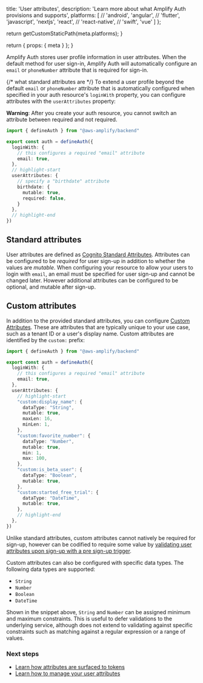 
  title: 'User attributes',
  description: 'Learn more about what Amplify Auth provisions and supports',
  platforms: [
    // 'android',
    'angular',
    // 'flutter',
    'javascript',
    'nextjs',
    'react',
    // 'react-native',
    // 'swift',
    'vue'
  ]
};

  return getCustomStaticPath(meta.platforms);
}

  return {
    props: {
      meta
    }
  };
}

Amplify Auth stores user profile information in user attributes. When the default method for user sign-in, Amplify Auth will automatically configure an `email` or `phoneNumber` attribute that is required for sign-in.

{/* what standard attributes are */}
To extend a user profile beyond the default `email` or `phoneNumber` attribute that is automatically configured when specified in your auth resource's `loginWith` property, you can configure attributes with the `userAttributes` property:

<Callout warning>

**Warning**: After you create your auth resource, you cannot switch an attribute between required and not required.

</Callout>

```ts title="amplify/auth/resource.ts"
import { defineAuth } from "@aws-amplify/backend"

export const auth = defineAuth({
  loginWith: {
    // this configures a required "email" attribute
    email: true,
  },
  // highlight-start
  userAttributes: {
    // specify a "birthdate" attribute
    birthdate: {
      mutable: true,
      required: false,
    }
  },
  // highlight-end
})
```

## Standard attributes

User attributes are defined as [Cognito Standard Attributes](https://docs.aws.amazon.com/cognito/latest/developerguide/user-pool-settings-attributes.html#cognito-user-pools-standard-attributes). Attributes can be configured to be _required_ for user sign-up in addition to whether the values are _mutable_. When configuring your resource to allow your users to login with `email`, an email must be specified for user sign-up and cannot be changed later. However additional attributes can be configured to be optional, and mutable after sign-up.

## Custom attributes

In addition to the provided standard attributes, you can configure [Custom Attributes](https://docs.aws.amazon.com/cognito/latest/developerguide/user-pool-settings-attributes.html#user-pool-settings-custom-attributes). These are attributes that are typically unique to your use case, such as a tenant ID or a user's display name. Custom attributes are identified by the `custom:` prefix:

```ts title="amplify/auth/resource.ts"
import { defineAuth } from "@aws-amplify/backend"

export const auth = defineAuth({
  loginWith: {
    // this configures a required "email" attribute
    email: true,
  },
  userAttributes: {
    // highlight-start
    "custom:display_name": {
      dataType: "String",
      mutable: true,
      maxLen: 16,
      minLen: 1,
    },
    "custom:favorite_number": {
      dataType: "Number",
      mutable: true,
      min: 1,
      max: 100,
    },
    "custom:is_beta_user": {
      dataType: "Boolean",
      mutable: true,
    },
    "custom:started_free_trial": {
      dataType: "DateTime",
      mutable: true,
    },
    // highlight-end
  },
})
```

Unlike standard attributes, custom attributes cannot natively be required for sign-up, however can be codified to require some value by [validating user attributes upon sign-up with a pre sign-up trigger](/[platform]/build-a-backend/functions/user-attribute-validation/).

Custom attributes can also be configured with specific data types. The following data types are supported:

- `String`
- `Number`
- `Boolean`
- `DateTime`

Shown in the snippet above, `String` and `Number` can be assigned minimum and maximum constraints. This is useful to defer validations to the underlying service, although does not extend to validating against specific constraints such as matching against a regular expression or a range of values.

### Next steps

- [Learn how attributes are surfaced to tokens](/[platform]/build-a-backend/auth/concepts/tokens-and-credentials/)
- [Learn how to manage your user attributes](/[platform]/build-a-backend/auth/connect-your-frontend/manage-user-attributes)
